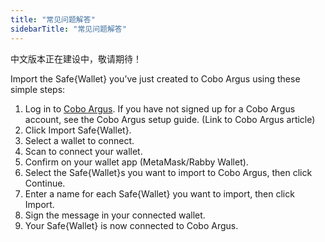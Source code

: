 ```yaml
---
title: "常见问题解答"
sidebarTitle: "常见问题解答"
---
```


<Warning>中文版本正在建设中，敬请期待！</Warning>

Import the Safe&#123;Wallet&#125; you’ve just created to Cobo Argus using these simple steps:

1. Log in to [Cobo Argus](https://argus.cobo.com/#/login). If you have not signed up for a Cobo Argus account, see the Cobo Argus setup guide. (Link to Cobo Argus article)
2. Click Import Safe&#123;Wallet&#125;.
3. Select a wallet to connect.
4. Scan to connect your wallet.
5. Confirm on your wallet app (MetaMask/Rabby Wallet).
6. Select the Safe&#123;Wallet&#125;s you want to import to Cobo Argus, then click Continue.
7. Enter a name for each Safe&#123;Wallet&#125; you want to import, then click Import.
8. Sign the message in your connected wallet.
9. Your Safe&#123;Wallet&#125; is now connected to Cobo Argus.